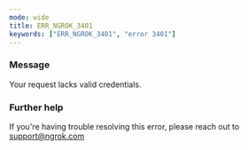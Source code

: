 ```yaml
---
mode: wide
title: ERR_NGROK_3401
keywords: ["ERR_NGROK_3401", "error 3401"]
---
```



### Message

Your request lacks valid credentials.

<ErrorDetails />

### Further help

If you're having trouble resolving this error, please reach out to [support@ngrok.com](mailto:support@ngrok.com?subject=Help%20with%20ERR_NGROK_3401)
